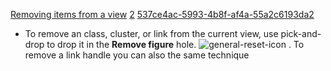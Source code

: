 [[Property:title|Removing items from a view]]
[[Property:weight|2]]
[[Property:uuid|537ce4ac-5993-4b8f-af4a-55a2c6193da2]]
* To remove an class, cluster, or link from the current view, use pick-and-drop to drop it in the '''Remove figure''' hole.  [[Image:general-reset-icon]] . To remove a link handle you can also the same technique 

{{note|If you want to remove the item from the system, use the [[Deleting items|Delete]]  hole. }}




